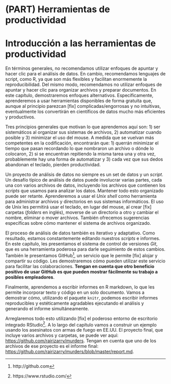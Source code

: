 # (PART) Herramientas de productividad {-}

# Introducción a las herramientas de productividad

En términos generales, no recomendamos utilizar enfoques de apuntar y hacer clic para el análisis de datos. En cambio, recomendamos lenguajes de script, como R, ya que son más flexibles y facilitan enormemente la reproducibilidad. Del mismo modo, recomendamos no utilizar enfoques de apuntar y hacer clic para organizar archivos y preparar documentos. En este capítulo, demostraremos enfoques alternativos. Específicamente, aprenderemos a usar herramientas disponibles de forma gratuita que, aunque al principio parezcan [fix] complicadas/engorrosas y no intuitivas, eventualmente los convertirán en científicos de datos mucho más eficientes y productivos.

Tres principios generales que motivan lo que aprendemos aquí son: 1) ser sistemáticos al organizar sus sistemas de archivos, 2) automatizar cuando posible y 3) minimizar el uso del mouse. A medida que se vuelvan más competentes en la codificación, encontrarán que: 1) querrán minimizar el tiempo que pasan recordando lo que nombraron un archivo o dónde lo colocaron, 2) si se encuentran repitiendo la misma tarea una y otra vez, probablemente hay una forma de automatizar y 3) cada vez que sus dedos abandonan el teclado, pierden productividad.

Un proyecto de análisis de datos no siempre es un set de datos y un _script_. Un desafío típico de análisis de datos puede involucrar varias partes, cada una con varios archivos de datos, incluyendo los archivos que contienen los _scripts_ que usamos para analizar los datos. Mantener todo esto organizado puede ser retante. Aprenderemos a usar el _Unix shell_ como herramienta para administrar archivos y directorios en sus sistemas informáticos. El uso de Unix les permitirá usar el teclado, en lugar del mouse, al crear [fix] carpetas (_folders_ en inglés), moverse de un directorio a otro y cambiar el nombre, eliminar o mover archivos. También ofrecemos sugerencias específicas sobre cómo mantener el sistema de archivos organizado.

El proceso de análisis de datos también es iterativo y adaptativo. Como resultado, estamos constantemente editando nuestros _scripts_ e informes. En este capítulo, les presentamos el sistema de control de versiones _Git_, que es una herramienta poderosa para darle seguimiento de estos cambios. También le presentamos GitHub^[http://github.com], un servicio que le permite [fix] alojar y compartir su código. Les demostraremos cómo pueden utilizar este servicio para facilitar las colaboraciones. **Tengan en cuenta que otro beneficio positivo de usar GitHub es que pueden mostrar fácilmente su trabajo a posibles empleadores**.

Finalmente, aprendemos a escribir informes en R markdown, lo que les permite incorporar texto y código en un solo documento. Vamos a demostrar cómo, utilizando el paquete `knitr`, podemos escribir informes reproducibles y estéticamente agradables ejecutando el análisis y generando el informe simultáneamente.

Arreglaremos todo esto utilizando [fix] el poderoso entorno de escritorio integrado RStudio^[https://www.rstudio.com/]. A lo largo del capítulo vamos a construir un ejemplo usando los asesinatos con armas de fuego en EE.UU. El proyecto final, que incluye varios archivos y carpetas, se puede ver aquí: [https://github.com/rairizarry/murders](https://github.com/rairizarry/murders). Tengan en cuenta que uno de los archivos de ese proyecto es el informe final: [https://github.com/rairizarry/murders/blob/master/report.md](https://github.com/rairizarry/murders/blob/master/report.md).

